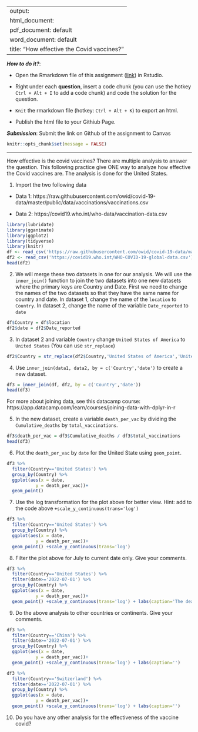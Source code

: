 
---
output: 
  html_document:
  pdf_document: default
  word_document: default
title: "How effective the Covid vaccines?"
---

***How to do it?***: 

- Open the Rmarkdown file of this assignment ([link](assignment9_extra_credits.Rmd)) in Rstudio. 

- Right under each **question**, insert  a code chunk (you can use the hotkey `Ctrl + Alt + I` to add a code chunk) and code the solution for the question. 

- `Knit` the rmarkdown file (hotkey: `Ctrl + Alt + K`) to export an html.  

-  Publish the html file to your Githiub Page. 

***Submission***: Submit the link on Github of the assignment to Canvas

```r
knitr::opts_chunk$set(message = FALSE)
```


-------

How effective is the covid vaccines? There are multiple analysis to answer the question. This following practice give ONE way to analyze how effective the Covid vaccines are. The analysis is done for the United States. 

1. Import the two following data

  - Data 1: https://raw.githubusercontent.com/owid/covid-19-data/master/public/data/vaccinations/vaccinations.csv

  - Data 2: https://covid19.who.int/who-data/vaccination-data.csv
```r

library(lubridate)
library(gganimate)
library(ggplot2)
library(tidyverse)
library(knitr)
df <- read_csv('https://raw.githubusercontent.com/owid/covid-19-data/master/public/data/vaccinations/vaccinations.csv')
df2 <- read_csv('https://covid19.who.int/WHO-COVID-19-global-data.csv')
head(df2)


```


2. We will merge these two datasets in one for our analysis.  We will use the `inner_join()` function to join the two datasets into one new datasets where the primary keys are Country and Date.  First we need to change the names of the two datasets so that they have the same name for country and date.  In dataset 1, change the name of the `location` to `Country`. In dataset 2, change the name of the variable `Date_reported` to `date`
```r

df$Country = df$location
df2$date = df2$Date_reported

```

3. In dataset 2 and variable `Country` change `United States of America` to `United States` (You can use `str_replace`)
```r

df2$Country = str_replace(df2$Country,'United States of America','United States')

```

4. Use `inner_join(data1, data2, by = c('Country','date')` to create a new dataset. 
```r

df3 = inner_join(df, df2, by = c('Country','date'))
head(df3)

```

For more about joining data, see this datacamp course:  https://app.datacamp.com/learn/courses/joining-data-with-dplyr-in-r

5. In the new dataset, create a variable `death_per_vac` by dividing the `Cumulative_deaths` by `total_vaccinations`. 
```r

df3$death_per_vac = df3$Cumulative_deaths / df3$total_vaccinations
head(df3)

```

6. Plot the `death_per_vac` by `date` for the United State using `geom_point`. 
```r

df3 %>% 
  filter(Country=='United States') %>% 
  group_by(Country) %>% 
  ggplot(aes(x = date,
           y = death_per_vac))+
  geom_point()


```

7. Use the log transformation for the plot above for better view.  Hint: add to the code above `+scale_y_continuous(trans='log')`
```r

df3 %>% 
  filter(Country=='United States') %>% 
  group_by(Country) %>% 
  ggplot(aes(x = date,
           y = death_per_vac))+
  geom_point() +scale_y_continuous(trans='log')


```

8. Filter the plot above for July to current date only. Give your comments.
```r

df3 %>% 
  filter(Country=='United States') %>% 
  filter(date>='2022-07-01') %>% 
  group_by(Country) %>% 
  ggplot(aes(x = date,
           y = death_per_vac))+
  geom_point() +scale_y_continuous(trans='log') + labs(caption='The deaths per vaccine clearly went down starting from October 2022 until January, but then the deaths went up starting at the beginning of 2023.')


```

9. Do the above analysis to other countries or continents. Give your comments.
```r

df3 %>% 
  filter(Country=='China') %>% 
  filter(date>='2022-07-01') %>% 
  group_by(Country) %>% 
  ggplot(aes(x = date,
           y = death_per_vac))+
  geom_point() +scale_y_continuous(trans='log') + labs(caption='')


```
```r

df3 %>% 
  filter(Country=='Switzerland') %>% 
  filter(date>='2022-07-01') %>% 
  group_by(Country) %>% 
  ggplot(aes(x = date,
           y = death_per_vac))+
  geom_point() +scale_y_continuous(trans='log') + labs(caption='')


```

10. Do you have any other analysis for the effectiveness of the vaccine covid?
```r




```

